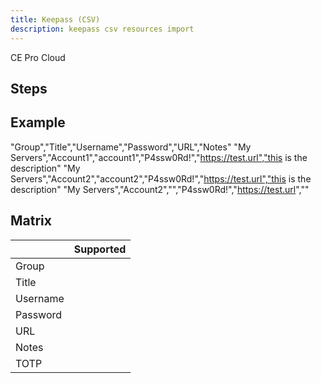 ```yaml
---
title: Keepass (CSV)
description: keepass csv resources import
---
```



<div style={{display: "flex", gap: "1rem"}}>
  <Chips link="https://www.passbolt.com/ce/docker" isUnderMainTitle={true}>CE</Chips>
  <Chips link="https://www.passbolt.com/pricing/pro" isUnderMainTitle={true}>Pro</Chips>
  <Chips link="https://www.passbolt.com/pricing/cloud" isUnderMainTitle={true}>Cloud</Chips>
</div>

## Steps

<ImportSteps />

## Example

<CodeBlock>

"Group","Title","Username","Password","URL","Notes"
"My Servers","Account1","account1","P4ssw0Rd!","https://test.url","this is the description"
"My Servers","Account2","account2","P4ssw0Rd!","https://test.url","this is the description"
"My Servers","Account2","","P4ssw0Rd!","https://test.url",""

</CodeBlock>

## Matrix

|   |  Supported |
|---|---|
| Group | <CheckMarkSuccess/>  |
| Title  | <CheckMarkSuccess/> |
| Username  | <CheckMarkSuccess/>  |
| Password | <CheckMarkSuccess/> |
| URL | <CheckMarkSuccess/> |
| Notes | <CheckMarkSuccess/> |
| TOTP | <CheckMarkSuccess/> |
